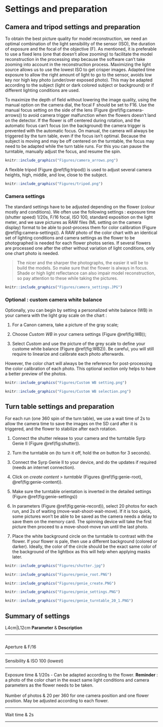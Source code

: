 # Settings and preparation

## Camera and tripod settings and preparation

To obtain the best picture quality for model reconstruction, we need an optimal combination of the light sensibility of the sensor (ISO), the duration of exposure and the focal of the objective (F). As mentioned, it is preferable to use a fixed lens (one that doesn't allow zooming) to facilitate the model reconstruction in the processing step because the software can't take zooming into account in the reconstruction process. Maximizing the light source allows us to use the lowest ISO to get crisper images. Adapted time exposure to allow the right amount of light to go to the sensor, avoids low key nor high key photo (under/over exposed photo). This may be adapted according to the subject (light or dark colored subject or background) or if different lighting conditions are used.

To maximize the depth of field without lowering the image quality, using the manual option on the camera dial, the focal F should be set to F16. Use the manual focus setting on the side of the lens (Figure \@ref(fig:camera-arrows)) to avoid camera trigger malfunction when the flowers doesn't land on the detector. If the flower is off centered during rotation, and the automatic focus can't focus (on the background) the camera trigger is prevented with the automatic focus. On manual, the camera will always be triggered by the turn table, even if the focus isn't optimal. Because the subject is moving and may be off centered on the turntable, the focus may need to be adapted while the turn table runs. For this you can pause the turntable, manually adjust the focus, and resume the spin.

```r
knitr::include_graphics("Figures/camera_arrows.png")
```

A flexible tripod (Figure \@ref(fig:tripod)) is used to adjust several camera heights, high, middle, and low, close to the subject.

```r
knitr::include_graphics("Figures/tripod.png")
```


### Camera settings

The standard settings have to be adjusted depending on the flower
(colour mostly and conditions). We often use the following settings :
exposure time (shutter speed) 1/20s, F/16 focal, ISO 100, standard
exposition on the light meter, and we save pictures as RAW files (ML
setting on the camera display) format to be able to post-process them
for color calibration (Figure \@ref(fig:camera-settings)). A RAW photo of the color chart with an
identical set of lighting conditions and camera settings as the flower
to be photographed is needed for each flower photos series. If several
flowers are processed one after the other without variation of light
conditions, only one chart photo is needed.

>The nicer and the sharper the photographs, the easier it will be to
build the models. So make sure that the flower is always in focus. Shade
or high light reflectance can also impair model reconstruction, so pay
attention to these while taking the pictures.

```r
knitr::include_graphics("Figures/camera_settings.JPG")
```


### Optional : custom camera white balance

Optionally, you can begin by setting a personalized white balance (WB) in
your camera with the light gray scale on the chart :

1.  For a Canon camera, take a picture of the gray scale;

2.  Choose *Custom WB* in your camera settings (Figure \@ref(fig:WB));

3.  Select *Custom* and use the picture of the grey scale to define your custome white balance (Figure \@ref(fig:WB2)). Be careful, you will still require to linearize and calibrate each photo afterwards.

However, the color chart will always be the reference for
post-processing the color calibration of each photo. This optional
section only helps to have a better preview of the photos.

```r
knitr::include_graphics("Figures/Custom WB setting.png")
```

```r
knitr::include_graphics("Figures/Custom WB selection.png")
```


## Turn table settings and preparation

For each run (one 360 spin of the turn table), we use a wait time of 2s
to allow the camera time to save the images on the SD card after it is
triggered, and the flower to stabilize after each rotation.

1.  Connect the shutter release to your camera and the turntable Syrp
    Genie II (Figure \@ref(fig:shutter)).

2.  Turn the turntable on (to turn it off, hold the *on* button for 3
    seconds).

3.  Connect the Syrp Genie II to your device, and do the updates if
    required (needs an internet connection).

4.  Click on *create content* \> *turntable* (Figures
    \@ref(fig:genie-root), \@ref(fig:genie-content)).
    
5.  Make sure the turntable orientation is inverted in the detailed settings
    (Figure \@ref(fig:genie-settings))

5.  In parameters (Figure \@ref(fig:genie-record)), select 20 photos for 
    each run, and 2s of
    waiting (move-wait-shoot-wait-move). If it is too quick, some
    pictures won't be able to be saved as the camera needs a delay to
    save them on the memory card. The spinning device will take the
    first picture then proceed to a move-shoot-move run until the last
    photo.

6.  Place the white background circle on the turntable to contrast with
    the flower. If your flower is pale, then use a different background
    (colored or darker). Ideally, the color of the circle should be the
    exact same color of the background of the lightbox as this will help
    when applying masks later.

```r
knitr::include_graphics("Figures/shutter.jpg")
```

```r
knitr::include_graphics("Figures/genie_root.PNG")
```

```r
knitr::include_graphics("Figures/genie_create.PNG")
```

```r
knitr::include_graphics("Figures/genie_settings.PNG")
```

```r
knitr::include_graphics("Figures/genie_turntable_20_1.PNG")
```


## Summary of settings

::: tabular
L4cm\|L12cm **Parameter** & **Description**\

------------------------------------------------------------------------

\
Aperture & F/16\

------------------------------------------------------------------------

Sensibility & ISO 100 (lowest)\

------------------------------------------------------------------------

Exposure time & 1/20s - Can be adapted according to the flower.
**Reminder** : a photo of the color chart in the exact same light
conditions and camera parameters as the flower needs to be taken.\
\
Number of photos & 20 per 360 for one camera position and one flower
position. May be adjusted according to each flower.\

------------------------------------------------------------------------

Wait time & 2s\

------------------------------------------------------------------------
:::